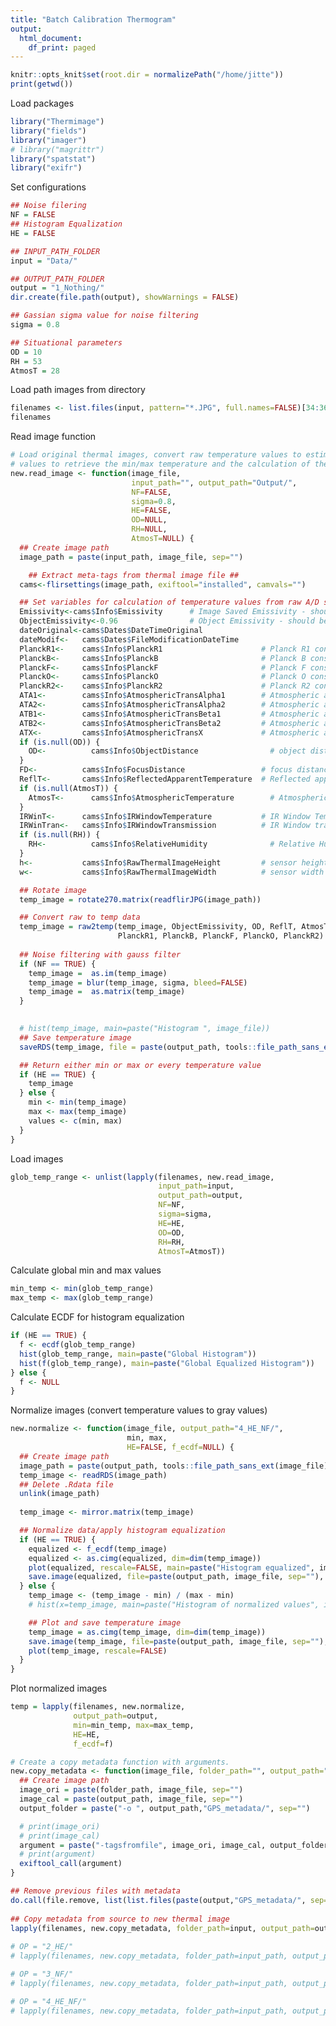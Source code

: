 ```yaml
---
title: "Batch Calibration Thermogram"
output:
  html_document:
    df_print: paged
---
```

```r
knitr::opts_knit$set(root.dir = normalizePath("/home/jitte"))
print(getwd())
```

Load packages
```r
library("Thermimage")
library("fields")
library("imager")
# library("magrittr")
library("spatstat")
library("exifr")

```

Set configurations

```r
## Noise filering
NF = FALSE
## Histogram Equalization
HE = FALSE

## INPUT_PATH_FOLDER
input = "Data/"

## OUTPUT_PATH_FOLDER
output = "1_Nothing/"
dir.create(file.path(output), showWarnings = FALSE)

## Gassian sigma value for noise filtering
sigma = 0.8

## Situational parameters
OD = 10
RH = 53
AtmosT = 28
```

Load path images from directory

```r
filenames <- list.files(input, pattern="*.JPG", full.names=FALSE)[34:36]
filenames
```

Read image function

```r
# Load original thermal images, convert raw temperature values to estimates and save to output folder. Returns
# values to retrieve the min/max temperature and the calculation of the histogram equalization.
new.read_image <- function(image_file, 
                           input_path="", output_path="Output/",
                           NF=FALSE, 
                           sigma=0.8,
                           HE=FALSE,
                           OD=NULL,
                           RH=NULL,
                           AtmosT=NULL) {
  ## Create image path
  image_path = paste(input_path, image_file, sep="")

    ## Extract meta-tags from thermal image file ##
  cams<-flirsettings(image_path, exiftool="installed", camvals="")

  ## Set variables for calculation of temperature values from raw A/D sensor data
  Emissivity<-cams$Info$Emissivity      # Image Saved Emissivity - should be ~0.95 or 0.96
  ObjectEmissivity<-0.96                # Object Emissivity - should be ~0.95 or 0.96
  dateOriginal<-cams$Dates$DateTimeOriginal
  dateModif<-   cams$Dates$FileModificationDateTime
  PlanckR1<-    cams$Info$PlanckR1                      # Planck R1 constant for camera
  PlanckB<-     cams$Info$PlanckB                       # Planck B constant for camera
  PlanckF<-     cams$Info$PlanckF                       # Planck F constant for camera
  PlanckO<-     cams$Info$PlanckO                       # Planck O constant for camera
  PlanckR2<-    cams$Info$PlanckR2                      # Planck R2 constant for camera
  ATA1<-        cams$Info$AtmosphericTransAlpha1        # Atmospheric attenuation constant
  ATA2<-        cams$Info$AtmosphericTransAlpha2        # Atmospheric attenuation constant
  ATB1<-        cams$Info$AtmosphericTransBeta1         # Atmospheric attenuation constant
  ATB2<-        cams$Info$AtmosphericTransBeta2         # Atmospheric attenuation constant
  ATX<-         cams$Info$AtmosphericTransX             # Atmospheric attenuation constant
  if (is.null(OD)) {
    OD<-          cams$Info$ObjectDistance                # object distance in metres
  }
  FD<-          cams$Info$FocusDistance                 # focus distance in metres
  ReflT<-       cams$Info$ReflectedApparentTemperature  # Reflected apparent temperature
  if (is.null(AtmosT)) {
    AtmosT<-      cams$Info$AtmosphericTemperature        # Atmospheric temperature
  }
  IRWinT<-      cams$Info$IRWindowTemperature           # IR Window Temperature
  IRWinTran<-   cams$Info$IRWindowTransmission          # IR Window transparency
  if (is.null(RH)) {
    RH<-          cams$Info$RelativeHumidity              # Relative Humidity
  }
  h<-           cams$Info$RawThermalImageHeight         # sensor height (i.e. image height)
  w<-           cams$Info$RawThermalImageWidth          # sensor width (i.e. image width)

  ## Rotate image
  temp_image = rotate270.matrix(readflirJPG(image_path))

  ## Convert raw to temp data
  temp_image = raw2temp(temp_image, ObjectEmissivity, OD, ReflT, AtmosT, IRWinT, IRWinTran, RH,
                        PlanckR1, PlanckB, PlanckF, PlanckO, PlanckR2)
  
  ## Noise filtering with gauss filter
  if (NF == TRUE) {
    temp_image =  as.im(temp_image)
    temp_image = blur(temp_image, sigma, bleed=FALSE)
    temp_image =  as.matrix(temp_image)
  }

  
  # hist(temp_image, main=paste("Histogram ", image_file))
  ## Save temperature image
  saveRDS(temp_image, file = paste(output_path, tools::file_path_sans_ext(image_file), ".RData", sep=""))

  ## Return either min or max or every temperature value
  if (HE == TRUE) {
    temp_image
  } else {
    min <- min(temp_image)
    max <- max(temp_image)
    values <- c(min, max)
  }
}
```

Load images

```r
glob_temp_range <- unlist(lapply(filenames, new.read_image, 
                                 input_path=input,
                                 output_path=output,
                                 NF=NF,
                                 sigma=sigma,
                                 HE=HE,
                                 OD=OD,
                                 RH=RH,
                                 AtmosT=AtmosT))
```

Calculate global min and max values

```r
min_temp <- min(glob_temp_range)
max_temp <- max(glob_temp_range)
```

Calculate ECDF for histogram equalization

```r
if (HE == TRUE) {
  f <- ecdf(glob_temp_range)
  hist(glob_temp_range, main=paste("Global Histogram"))
  hist(f(glob_temp_range), main=paste("Global Equalized Histogram"))
} else {
  f <- NULL
}
```

Normalize images (convert temperature values to gray values)

```r
new.normalize <- function(image_file, output_path="4_HE_NF/",
                          min, max, 
                          HE=FALSE, f_ecdf=NULL) {
  ## Create image path
  image_path = paste(output_path, tools::file_path_sans_ext(image_file), ".RData", sep="")
  temp_image <- readRDS(image_path)
  ## Delete .Rdata file
  unlink(image_path)
  
  temp_image <- mirror.matrix(temp_image)

  ## Normalize data/apply histogram equalization
  if (HE == TRUE) {
    equalized <- f_ecdf(temp_image)
    equalized <- as.cimg(equalized, dim=dim(temp_image)) 
    plot(equalized, rescale=FALSE, main=paste("Histogram equalized", image_file))
    save.image(equalized, file=paste(output_path, image_file, sep=""), quality = 1)
  } else {
    temp_image <- (temp_image - min) / (max - min)
    # hist(x=temp_image, main=paste("Histogram of normalized values", image_path), xlab='normalized value')

    ## Plot and save temperature image
    temp_image = as.cimg(temp_image, dim=dim(temp_image))
    save.image(temp_image, file=paste(output_path, image_file, sep=""), quality = 1)
    plot(temp_image, rescale=FALSE)
  }
}
```

Plot normalized images

```r
temp = lapply(filenames, new.normalize, 
              output_path=output, 
              min=min_temp, max=max_temp, 
              HE=HE, 
              f_ecdf=f)
```

```r
# Create a copy metadata function with arguments.
new.copy_metadata <- function(image_file, folder_path="", output_path="Output/") {
  ## Create image path
  image_ori = paste(folder_path, image_file, sep="")
  image_cal = paste(output_path, image_file, sep="")
  output_folder = paste("-o ", output_path,"GPS_metadata/", sep="")

  # print(image_ori)
  # print(image_cal)
  argument = paste("-tagsfromfile", image_ori, image_cal, output_folder,sep=" ")
  # print(argument)
  exiftool_call(argument)
}

## Remove previous files with metadata
do.call(file.remove, list(list.files(paste(output,"GPS_metadata/", sep=""), pattern="*.JPG", full.names=TRUE)))
                        
## Copy metadata from source to new thermal image
lapply(filenames, new.copy_metadata, folder_path=input, output_path=output)
                    
# OP = "2_HE/"
# lapply(filenames, new.copy_metadata, folder_path=input_path, output_path=OP)

# OP = "3_NF/"
# lapply(filenames, new.copy_metadata, folder_path=input_path, output_path=OP)

# OP = "4_HE_NF/"
# lapply(filenames, new.copy_metadata, folder_path=input_path, output_path=OP)
```



